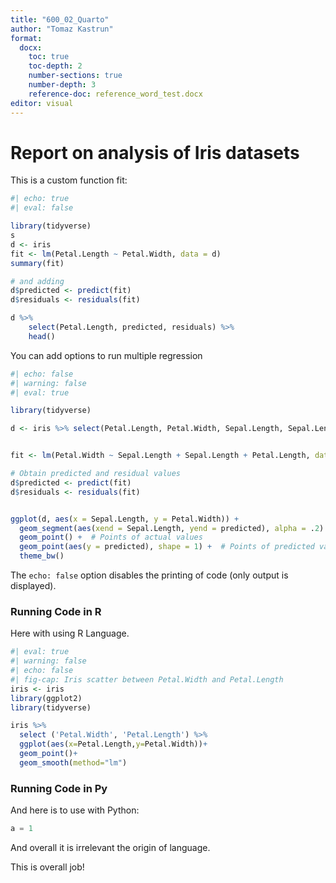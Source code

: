 ```yaml
---
title: "600_02_Quarto"
author: "Tomaz Kastrun"
format:
  docx:
    toc: true
    toc-depth: 2
    number-sections: true
    number-depth: 3
    reference-doc: reference_word_test.docx
editor: visual
---
```


# Report on analysis of Iris datasets

This is a custom function fit:

```r
#| echo: true
#| eval: false

library(tidyverse)
s
d <- iris
fit <- lm(Petal.Length ~ Petal.Width, data = d)   
summary(fit) 

# and adding
d$predicted <- predict(fit)   
d$residuals <- residuals(fit) 

d %>% 
    select(Petal.Length, predicted, residuals) %>% 
    head()

```

You can add options to run multiple regression

```r
#| echo: false
#| warning: false
#| eval: true

library(tidyverse)

d <- iris %>% select(Petal.Length, Petal.Width, Sepal.Length, Sepal.Length)


fit <- lm(Petal.Width ~ Sepal.Length + Sepal.Length + Petal.Length, data = d)

# Obtain predicted and residual values
d$predicted <- predict(fit)
d$residuals <- residuals(fit)


ggplot(d, aes(x = Sepal.Length, y = Petal.Width)) +
  geom_segment(aes(xend = Sepal.Length, yend = predicted), alpha = .2) +  # Lines to connect points
  geom_point() +  # Points of actual values
  geom_point(aes(y = predicted), shape = 1) +  # Points of predicted values
  theme_bw()
```

The `echo: false` option disables the printing of code (only output is displayed).

### Running Code in R

Here with using R Language.

```r
#| eval: true
#| warning: false
#| echo: false
#| fig-cap: Iris scatter between Petal.Width and Petal.Length
iris <- iris
library(ggplot2)
library(tidyverse)

iris %>%
  select ('Petal.Width', 'Petal.Length') %>%
  ggplot(aes(x=Petal.Length,y=Petal.Width))+
  geom_point()+
  geom_smooth(method="lm")

```

### Running Code in Py

And here is to use with Python:

```python
a = 1
```

And overall it is irrelevant the origin of language.

::: {custom-style="Poetry"}
This is overall job!
:::

